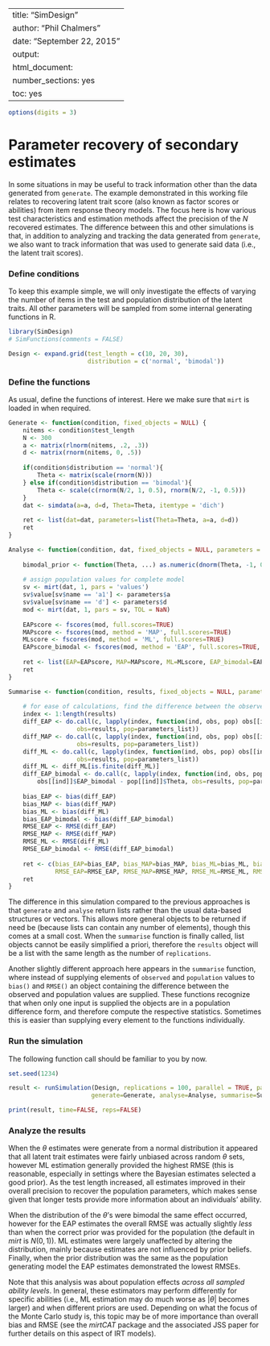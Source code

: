 %\VignetteIndexEntry{SimDesign}
%\VignetteEngine{knitr::knitr}
---
title: "SimDesign"
author: "Phil Chalmers"
date: "September 22, 2015"
output:
  html_document:
    number_sections: yes
    toc: yes
---

```r
options(digits = 3)
```

# Parameter recovery of secondary estimates

In some situations in may be useful to track information other than the data generated from `generate`. The
example demonstrated in this working file relates to recovering latent trait score (also known as factor
scores or abilities) from item response theory models. The focus here is how various test characteristics
and estimation methods affect the precision of the $N$ recovered estimates. The difference between this and
other simulations is that, in addition to analyzing and tracking the data generated from `generate`, we also
want to track information that was used to generate said data (i.e., the latent trait scores).

### Define conditions

To keep this example simple, we will only investigate the effects of varying the number of items in the test
and population distribution of the latent traits. 
All other parameters will be sampled from some internal generating functions in R. 

```r
library(SimDesign)
# SimFunctions(comments = FALSE)

Design <- expand.grid(test_length = c(10, 20, 30), 
                      distribution = c('normal', 'bimodal'))
```

### Define the functions

As usual, define the functions of interest. Here we make sure that `mirt` is loaded in when required.

```r
Generate <- function(condition, fixed_objects = NULL) {
    nitems <- condition$test_length
    N <- 300
    a <- matrix(rlnorm(nitems, .2, .3))
    d <- matrix(rnorm(nitems, 0, .5))
    
    if(condition$distribution == 'normal'){
        Theta <- matrix(scale(rnorm(N)))
    } else if(condition$distribution == 'bimodal'){
        Theta <- scale(c(rnorm(N/2, 1, 0.5), rnorm(N/2, -1, 0.5)))
    }
    dat <- simdata(a=a, d=d, Theta=Theta, itemtype = 'dich')
    
    ret <- list(dat=dat, parameters=list(Theta=Theta, a=a, d=d))
    ret
}

Analyse <- function(condition, dat, fixed_objects = NULL, parameters = NULL) {
    
	bimodal_prior <- function(Theta, ...) as.numeric(dnorm(Theta, -1, 0.5) + dnorm(Theta, 1, 0.5))
    
    # assign population values for complete model
    sv <- mirt(dat, 1, pars = 'values')
    sv$value[sv$name == 'a1'] <- parameters$a
    sv$value[sv$name == 'd'] <- parameters$d
    mod <- mirt(dat, 1, pars = sv, TOL = NaN)
    
    EAPscore <- fscores(mod, full.scores=TRUE)
    MAPscore <- fscores(mod, method = 'MAP', full.scores=TRUE)
    MLscore <- fscores(mod, method = 'ML', full.scores=TRUE)
    EAPscore_bimodal <- fscores(mod, method = 'EAP', full.scores=TRUE, custom_den = bimodal_prior)
    
    ret <- list(EAP=EAPscore, MAP=MAPscore, ML=MLscore, EAP_bimodal=EAPscore_bimodal)
    ret
}

Summarise <- function(condition, results, fixed_objects = NULL, parameters_list = NULL) {
    
    # for ease of calculations, find the difference between the observed and population matricies
    index <- 1:length(results)
    diff_EAP <- do.call(c, lapply(index, function(ind, obs, pop) obs[[ind]]$EAP - pop[[ind]]$Theta,
                   obs=results, pop=parameters_list))
    diff_MAP <- do.call(c, lapply(index, function(ind, obs, pop) obs[[ind]]$MAP - pop[[ind]]$Theta, 
                   obs=results, pop=parameters_list))
    diff_ML <- do.call(c, lapply(index, function(ind, obs, pop) obs[[ind]]$ML - pop[[ind]]$Theta, 
                   obs=results, pop=parameters_list))
    diff_ML <- diff_ML[is.finite(diff_ML)]
    diff_EAP_bimodal <- do.call(c, lapply(index, function(ind, obs, pop) 
        obs[[ind]]$EAP_bimodal - pop[[ind]]$Theta, obs=results, pop=parameters_list))
    
    bias_EAP <- bias(diff_EAP)
    bias_MAP <- bias(diff_MAP)
    bias_ML <- bias(diff_ML)
    bias_EAP_bimodal <- bias(diff_EAP_bimodal)
    RMSE_EAP <- RMSE(diff_EAP)
    RMSE_MAP <- RMSE(diff_MAP)
    RMSE_ML <- RMSE(diff_ML)
    RMSE_EAP_bimodal <- RMSE(diff_EAP_bimodal)
    
    ret <- c(bias_EAP=bias_EAP, bias_MAP=bias_MAP, bias_ML=bias_ML, bias_EAP_bimodal=bias_EAP_bimodal,
             RMSE_EAP=RMSE_EAP, RMSE_MAP=RMSE_MAP, RMSE_ML=RMSE_ML, RMSE_EAP_bimodal=RMSE_EAP_bimodal)
    ret
}
```

The difference in this simulation compared to the previous approaches is that `generate` and `analyse` 
return lists rather than the usual data-based structures or vectors. This allows more general objects 
to be returned if need be (because lists can contain any number of elements), though this comes at a
small cost. When the `summarise` function is finally called, list objects cannot be easily simplified
a priori, therefore the `results` object will be a list with the same length as the number of 
`replications`. 

Another slightly different approach here appears in the `summarise` function, where instead of supplying
elements of `observed` and `population` values to `bias()` and `RMSE()` an object containing the 
difference between the observed and population values are supplied. These functions recognize that 
when only one input is supplied the objects are in a population difference form, and therefore 
compute the respective statistics. Sometimes this is easier than supplying every element to the functions
individually. 


### Run the simulation

The following function call should be familiar to you by now. 

```r
set.seed(1234)
```

```r
result <- runSimulation(Design, replications = 100, parallel = TRUE, packages = 'mirt',
                       generate=Generate, analyse=Analyse, summarise=Summarise)
```

```r
print(result, time=FALSE, reps=FALSE)
```

### Analyze the results

When the $\theta$ estimates were generate from a normal distribution it appeared that all 
latent trait estimates were fairly 
unbiased across random $\theta$ sets, however ML estimation generally provided the 
highest RMSE (this is reasonable, especially in settings where the Bayesian estimates selected a good prior). 
As the test length increased, all estimates improved in their overall precision to recover 
the population parameters, which makes sense
given that longer tests provide more information about an individuals' ability. 

When the distribution of the $\theta$'s were bimodal the same effect occurred, however for the EAP estimates
the overall RMSE was actually slightly *less* than when the correct prior was provided for 
the population (the default in *mirt* is $N(0,1)$). 
ML estimates were largely unaffected by altering the distribution, mainly because estimates
are not influenced by prior beliefs. Finally, when the prior distribution was the same as the population
generating model the EAP estimates demonstrated the lowest RMSEs.

Note that this analysis was about population effects *across all sampled ability levels*. In general, these 
estimators may perform differently for specific abilities (i.e., ML estimation may do much worse as $|\theta|$
becomes larger) and when different priors are used. Depending on what the focus of the Monte Carlo study is, 
this topic may be of more importance than overall bias and RMSE (see the *mirtCAT* package and the associated 
JSS paper for further details on this aspect of IRT models).
